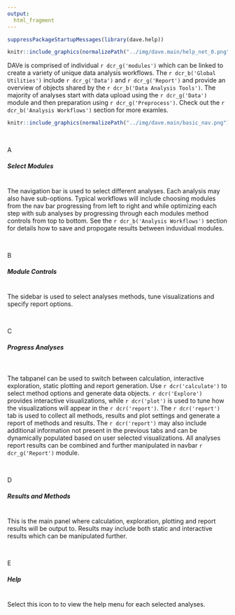 ```yaml
---
output: 
  html_fragment
---
```



```r

suppressPackageStartupMessages(library(dave.help))

```


<!-- #  `r dcr_b('Quick Start')` #conflicts with bookdown-->  

<div class='bordered'>
```r
knitr::include_graphics(normalizePath("../img/dave.main/help_net_0.png"))
```
</div>


DAVe is comprised of individual `r dcr_g('modules')` which can be linked to create a variety of unique data analysis workflows. The `r dcr_b('Global Utilities')` include `r dcr_g('Data')` and `r dcr_g('Report')` and provide an overview of objects shared by the `r dcr_b('Data Analysis Tools')`. The majority of analyses start with data upload using the `r dcr_g('Data')` module and then preparation using `r dcr_g('Preprocess')`. Check out the `r dcr_b('Analysis Workflows')` section for more examles.


<div class='bordered'>
```r
knitr::include_graphics(normalizePath("../img/dave.main/basic_nav.png"))
```
</div>



<br>

<div class='numberCircle'>A</div>
<div class="txbox_blue"> <h5>Select Modules</h5></div>
<br>
The navigation bar is used to select different analyses. Each analysis may also have sub-options. Typical workflows will include choosing modules from the nav bar progressing from left to right and while optimizing each step with sub analyses by progressing through each modules method controls from top to bottom. See the `r dcr_b('Analysis Workflows')` section for details how to save and propogate results between induvidual modules.



<br>

<div class='numberCircle'>B</div>
<div class="txbox_blue"><h5> Module Controls</h5></div>
<br>
The sidebar is used to select analyses methods, tune visualizations and specify report options.

<br>

<div class='numberCircle'>C</div>
<div class="txbox_blue"><h5>Progress Analyses</h5></div>
<br>

The tabpanel can be used to switch between calculation, interactive exploration, static plotting and report generation. Use  `r dcr('calculate')` to select method options and generate data objects. `r dcr('Explore')` provides interactive visualizations, while `r dcr('plot')` is used to tune how the visualizations will appear in the `r dcr('report')`. The `r dcr('report')` tab is used to collect all methods, results and plot settings and generate a report of methods and results. The `r dcr('report')` may also include additional information not present in the previous tabs and can be dynamically populated based on user selected visualizations. All analyses report results can be combined and further manipulated in navbar `r dcr_g('Report')` module.

  
<br>
  
<div class='numberCircle'>D</div> 
<div class="txbox_blue"> <h5>Results and Methods</h5></div>
<br>
This is the main panel where calculation, exploration, plotting and report results will be output to. Results may include both static and interactive results which can be manipulated further.


<br>

<div class='numberCircle'>E</div> 
<div class="txbox_blue"> <h5>Help</h5></div>
<br>
Select this icon to to view the help menu for each selected analyses.
